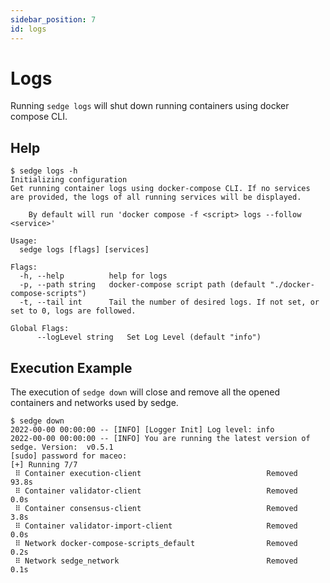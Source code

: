 ```yaml
---
sidebar_position: 7
id: logs
---
```


# Logs

Running `sedge logs` will shut down running containers using docker compose CLI.

## Help

```
$ sedge logs -h
Initializing configuration
Get running container logs using docker-compose CLI. If no services are provided, the logs of all running services will be displayed.

	By default will run 'docker compose -f <script> logs --follow <service>'

Usage:
  sedge logs [flags] [services]

Flags:
  -h, --help          help for logs
  -p, --path string   docker-compose script path (default "./docker-compose-scripts")
  -t, --tail int      Tail the number of desired logs. If not set, or set to 0, logs are followed.

Global Flags:
      --logLevel string   Set Log Level (default "info")
```

## Execution Example

The execution of `sedge down` will close and remove all the opened containers and networks used by sedge.

```
$ sedge down
2022-00-00 00:00:00 -- [INFO] [Logger Init] Log level: info
2022-00-00 00:00:00 -- [INFO] You are running the latest version of sedge. Version:  v0.5.1
[sudo] password for maceo:
[+] Running 7/7
 ⠿ Container execution-client                            Removed                                                                 93.8s
 ⠿ Container validator-client                            Removed                                                                  0.0s
 ⠿ Container consensus-client                            Removed                                                                  3.8s
 ⠿ Container validator-import-client                     Removed                                                                  0.0s
 ⠿ Network docker-compose-scripts_default                Removed                                                                  0.2s
 ⠿ Network sedge_network                                 Removed                                                                  0.1s
```
